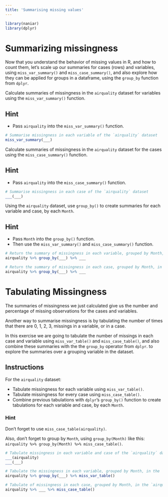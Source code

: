```yaml
---
title: 'Summarising missing values'
---
```


```r
library(naniar)
library(dplyr)
```

# Summarizing missingness

Now that you understand the behavior of missing values in R, and how to count them, let's scale up our summaries for cases (rows) and variables, using `miss_var_summary()` and `miss_case_summary()`, and also explore how they can be applied for groups in a dataframe, using the `group_by` function from `dplyr`.

Calculate summaries of missingness in the `airquality` dataset for variables using the `miss_var_summary()` function.

## Hint

* Pass `airquality` into the `miss_var_summary()` function.

```r
# Summarise missingness in each variable of the `airquality` dataset
miss_var_summary(___)
```

Calculate summaries of missingness in the `airquality` dataset for the cases using the `miss_case_summary()` function.

## Hint

* Pass `airquality` into the `miss_case_summary()` function.

```r
# Summarise missingness in each case of the `airquality` dataset
___(___)
```

Using the `airquality` dataset, use `group_by()` to create summaries for each variable and case, by each `Month`.

## Hint
* Pass `Month` into the `group_by()` function.
* Then use the `miss_var_summary()` and `miss_case_summary()` function.

```r
# Return the summary of missingness in each variable, grouped by Month, in the `airquality` dataset
airquality %>% group_by(___) %>% ___

# Return the summary of missingness in each case, grouped by Month, in the `airquality` dataset
airquality %>% group_by(___) %>% ___
```

# Tabulating Missingness

The summaries of missingness we just calculated give us the number and percentage of missing observations for the cases and variables. 

Another way to summarise missingness is by tabulating the number of times that there are 0, 1, 2, 3, missings in a variable, or in a case. 

In this exercise we are going to tabulate the number of missings in each case and variable using `miss_var_table()` and `miss_case_table()`, and also combine these summaries with the the `group_by` operator from `dplyr`. to explore the summaries over a grouping variable in the dataset.

## Instructions
For the `airquality` dataset:

- Tabulate missingness for each variable using `miss_var_table()`.
- Tabulate missingness for every case using `miss_case_table()`.
- Combine previous tabulations with `dplyr`'s `group_by()` function to create tabulations for each variable and case, by each `Month`.

### Hint

Don't forget to use `miss_case_table(airquality)`.

Also, don't forget to group by `Month`, using `group_by(Month)` like this: `airquality %>% group_by(Month) %>% miss_case_table()`.

```r
# Tabulate missingness in each variable and case of the `airquality` dataset
___(airquality)
___(___)

# Tabulate the missingness in each variable, grouped by Month, in the `airquality` dataset
airquality %>% group_by(___) %>% miss_var_table()

# Tabulate of missingness in each case, grouped by Month, in the `airquality` dataset
airquality %>% ___ %>% miss_case_table()
```
